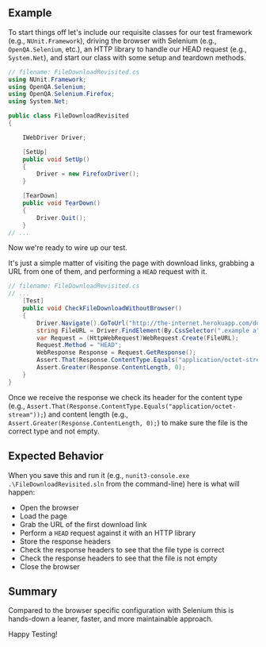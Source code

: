 ## Example

To start things off let's include our requisite classes for our test framework (e.g., `NUnit.Framework`), driving the browser with Selenium (e.g., `OpenQA.Selenium`, etc.), an HTTP library to handle our HEAD request (e.g., `System.Net`), and start our class with some setup and teardown methods.

```csharp
// filename: FileDownloadRevisited.cs
using NUnit.Framework;
using OpenQA.Selenium;
using OpenQA.Selenium.Firefox;
using System.Net;

public class FileDownloadRevisited
{

    IWebDriver Driver;

    [SetUp]
    public void SetUp()
    {
        Driver = new FirefoxDriver();
    }

    [TearDown]
    public void TearDown()
    {
        Driver.Quit();
    }
// ...
```

Now we're ready to wire up our test.

It's just a simple matter of visiting the page with download links, grabbing a URL from one of them, and performing a `HEAD` request with it.

```csharp
// filename: FileDownloadRevisited.cs
// ...
    [Test]
    public void CheckFileDownloadWithoutBrowser()
    {
        Driver.Navigate().GoToUrl("http://the-internet.herokuapp.com/download");
        string FileURL = Driver.FindElement(By.CssSelector(".example a")).GetAttribute("href");
        var Request = (HttpWebRequest)WebRequest.Create(FileURL);
        Request.Method = "HEAD";
        WebResponse Response = Request.GetResponse();
        Assert.That(Response.ContentType.Equals("application/octet-stream"));
        Assert.Greater(Response.ContentLength, 0);
    }
}
```

Once we receive the response we check its header for the content type (e.g., `Assert.That(Response.ContentType.Equals("application/octet-stream"));`) and content length (e.g., `Assert.Greater(Response.ContentLength, 0);`) to make sure the file is the correct type and not empty.

## Expected Behavior

When you save this and run it (e.g., `nunit3-console.exe .\FileDownloadRevisited.sln` from the command-line) here is what will happen:

- Open the browser
- Load the page
- Grab the URL of the first download link
- Perform a `HEAD` request against it with an HTTP library
- Store the response headers
- Check the response headers to see that the file type is correct
- Check the response headers to see that the file is not empty
- Close the browser

## Summary

Compared to the browser specific configuration with Selenium this is hands-down a leaner, faster, and more maintainable approach.

Happy Testing!
